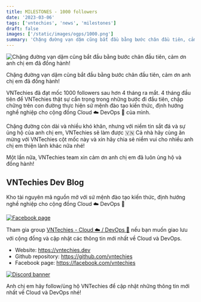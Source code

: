 ```yaml
---
title: MILESTONES - 1000 followers
date: '2023-03-06'
tags: ['vntechies', 'news', 'milestones']
draft: false
images: ['/static/images/ogps/1000.png']
summary: 'Chặng đường vạn dặm cũng bắt đầu bằng bước chân đầu tiên, cảm ơn anh chị em đã đồng hành!'
---
```


![Chặng đường vạn dặm cũng bắt đầu bằng bước chân đầu tiên, cảm ơn anh chị em đã đồng hành!](/static/images/ogps/1000.png)

Chặng đường vạn dặm cũng bắt đầu bằng bước chân đầu tiên, cảm ơn anh chị em đã đồng hành!

VNTechies đã đạt mốc 1000 followers sau hơn 4 tháng ra mắt. 4 tháng đầu tiên để VNTechies thật sự cẩn trọng trong những bước đi đầu tiên, chập chững trên con đường thực hiện sứ mệnh đào tạo kiến thức, định hướng nghề nghiệp cho cộng đồng Cloud ☁️ DevOps 🚀 của mình.

Chặng đường còn dài và nhiều khó khăn, nhưng với niềm tin sắt đá và sự ủng hộ của anh chị em, VNTechies sẽ làm được 🇻🇳
Cả nhà hãy cùng ăn mừng với VNTechies cột mốc này và xin hãy chia sẻ niềm vui cho nhiều anh chị em thiện lành khác nữa nhé!

Một lần nữa, VNTechies team xin cảm ơn anh chị em đã luôn ủng hộ và đồng hành!

## VNTechies Dev Blog

Kho tài nguyên mã nguồn mở với sứ mệnh đào tạo kiến thức, định hướng nghề nghiệp cho cộng đồng Cloud ☁️ DevOps 🚀

[![Facebook page](/static/images/default-ogp.png)](https://www.facebook.com/vntechies)

Tham gia group [VNTechies - Cloud ☁️ / DevOps 🚀](https://www.facebook.com/groups/acevntechies) nếu bạn muốn giao lưu với cộng đồng và cập nhật các thông tin mới nhất về Cloud và DevOps.

- Website: https://vntechies.dev
- Github repository: https://github.com/vntechies
- Facebook page: https://facebook.com/vntechies

[![Discord banner](https://images.viblo.asia/c8c4a473-c08d-45a3-be57-821781c1c256.png)](https://discord.com/invite/k2uDgd7NZ4)

Anh chị em hãy follow/ủng hộ VNTechies để cập nhật những thông tin mới nhất về Cloud và DevOps nhé!

